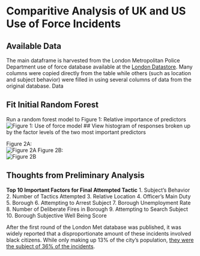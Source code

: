 # Comparitive Analysis of UK and US Use of Force Incidents

## Available Data

The main dataframe is harvested from the London Metropolitan Police Department use of force database available at the [London Datastore](). Many columns were copied directly from the table while others (such as location and subject behavior) were filled in using several columns of data from the original database. Data 


## Fit Initial Random Forest

Run a random forest model to 
Figure 1: Relative importance of predictors  
![Figure 1: Use of force model](../Figure1.jpeg) 
## View histogram of responses broken up by the factor levels of the two most important predictors

Figure 2A:   
![Figure 2A](../Fig2A.jpeg) 
Figure 2B:   
![Figure 2B](../Fig2B.jpeg) 

## Thoughts from Preliminary Analysis
**Top 10 Important Factors for Final Attempted Tactic**
1. Subject's Behavior
2. Number of Tactics Attempted
3. Relative Location
4. Officer's Main Duty
5. Borough
6. Attempting to Arrest Subject
7. Borough Unemployment Rate
8. Number of Deliberate Fires in Borough
9. Attempting to Search Subject
10. Borough Subjective Well Being Score

After the first round of the London Met database was published, it was widely reported that a disproportionate amount of these incidents involved black citizens. While only making up 13% of the city's population, [they were the subject of 36% of the incidents](https://www.theguardian.com/uk-news/2017/aug/01/met-police-using-force-against-disproportionately-large-number-of-black-people).